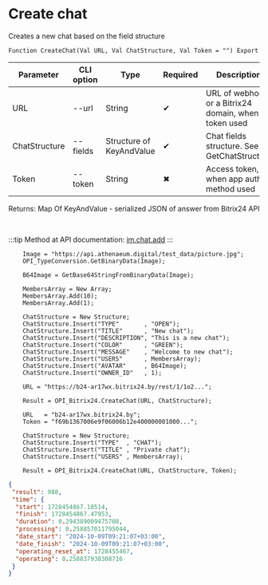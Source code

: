 ﻿---
sidebar_position: 1
---


# Create chat
 Creates a new chat based on the field structure



`Function CreateChat(Val URL, Val ChatStructure, Val Token = "") Export`

  | Parameter | CLI option | Type | Required | Description |
  |-|-|-|-|-|
  | URL | --url | String | &#x2714; | URL of webhook or a Bitrix24 domain, when token used |
  | ChatStructure | --fields | Structure of KeyAndValue | &#x2714; | Chat fields structure. See GetChatStructure |
  | Token | --token | String | &#x2716; | Access token, when app auth method used |

  
  Returns:  Map Of KeyAndValue - serialized JSON of answer from Bitrix24 API

<br/>

:::tip
Method at API documentation: [im.chat.add](https://dev.1c-bitrix.ru/learning/course/?COURSE_ID=93&LESSON_ID=12093)
:::
<br/>


```bsl title="1C:Enterprise/OneScript code example"
    Image = "https://api.athenaeum.digital/test_data/picture.jpg";
    OPI_TypeConversion.GetBinaryData(Image);

    B64Image = GetBase64StringFromBinaryData(Image);

    MembersArray = New Array;
    MembersArray.Add(10);
    MembersArray.Add(1);

    ChatStructure = New Structure;
    ChatStructure.Insert("TYPE"       , "OPEN");
    ChatStructure.Insert("TITLE"      , "New chat");
    ChatStructure.Insert("DESCRIPTION", "This is a new chat");
    ChatStructure.Insert("COLOR"      , "GREEN");
    ChatStructure.Insert("MESSAGE"    , "Welcome to new chat");
    ChatStructure.Insert("USERS"      , MembersArray);
    ChatStructure.Insert("AVATAR"     , B64Image);
    ChatStructure.Insert("OWNER_ID"   , 1);

    URL = "https://b24-ar17wx.bitrix24.by/rest/1/1o2...";

    Result = OPI_Bitrix24.CreateChat(URL, ChatStructure);

    URL   = "b24-ar17wx.bitrix24.by";
    Token = "f69b1367006e9f06006b12e400000001000...";

    ChatStructure = New Structure;
    ChatStructure.Insert("TYPE"  , "CHAT");
    ChatStructure.Insert("TITLE" , "Private chat");
    ChatStructure.Insert("USERS" , MembersArray);

    Result = OPI_Bitrix24.CreateChat(URL, ChatStructure, Token);
```
 



```json title="Result"
{
 "result": 988,
 "time": {
  "start": 1728454867.18514,
  "finish": 1728454867.47953,
  "duration": 0.294389009475708,
  "processing": 0.258857011795044,
  "date_start": "2024-10-09T09:21:07+03:00",
  "date_finish": "2024-10-09T09:21:07+03:00",
  "operating_reset_at": 1728455467,
  "operating": 0.258837938308716
 }
}
```

